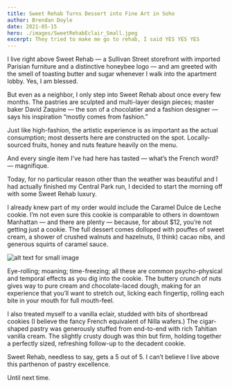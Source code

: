 ```yaml
---
title: Sweet Rehab Turns Dessert into Fine Art in Soho
author: Brendan Doyle
date: 2021-05-15
hero: ./images/SweetRehabEclair_Small.jpeg
excerpt: They tried to make me go to rehab, I said YES YES YES 
---
```

I live right above Sweet Rehab — a Sullivan Street storefront with imported Parisian furniture and a distinctive honeybee logo — and am greeted with the smell of toasting butter and sugar whenever I walk into the apartment lobby. Yes, I am blessed.

But even as a neighbor, I only step into Sweet Rehab about once every few months. The pastries are sculpted and multi-layer design pieces; master baker David Zaquine — the son of a chocolatier and a fashion designer — says his inspiration “mostly comes from fashion.”

Just like high-fashion, the artistic experience is as important as the actual consumption; most desserts here are constructed on the spot. Locally-sourced fruits, honey and nuts feature heavily on the menu.

And every single item I've had here has tasted — what’s the French word? — magnifique.

Today, for no particular reason other than the weather was beautiful and I had actually finished my Central Park run, I decided to start the morning off with some Sweet Rehab luxury.

I already knew part of my order would include the Caramel Dulce de Leche cookie. I’m not even sure this cookie is comparable to others in downtown Manhattan — and there are plenty — because, for about $12, you’re not getting just a cookie. The full dessert comes dolloped with pouffes of sweet cream, a shower of crushed walnuts and hazelnuts, (I think) cacao nibs, and generous squirts of caramel sauce.
<div class="Image__Small">
  <img src="./images/SweetRehabCookie_Small.jpeg" alt="alt text for small image" />
</div>

Eye-rolling; moaning; time-freezing; all these are common psycho-physical and temporal effects as you dig into the cookie. The buttery crunch of nuts gives way to pure cream and chocolate-laced dough, making for an experience that you’ll want to stretch out, licking each fingertip, rolling each bite in your mouth for full mouth-feel.

I also treated myself to a vanilla eclair, studded with bits of shortbread cookies (I believe the fancy French equivalent of Nilla wafers.) The cigar-shaped pastry was generously stuffed from end-to-end with rich Tahitian vanilla cream. The slightly crusty dough was thin but firm, holding together a perfectly sized, refreshing follow-up to the decadent cookie.

Sweet Rehab, needless to say, gets a 5 out of 5. I can’t believe I live above this parthenon of pastry excellence.

Until next time.
